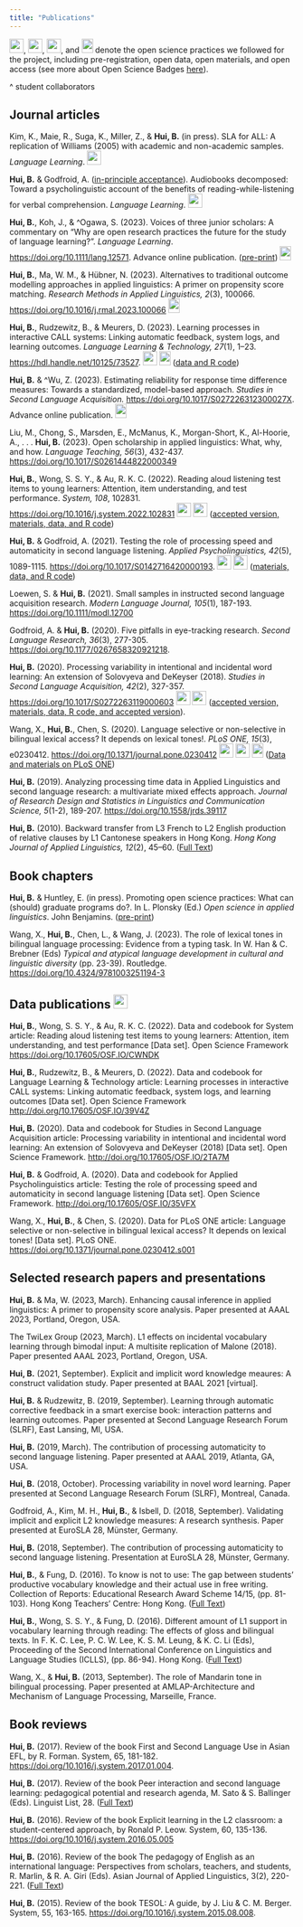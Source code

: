 ```yaml
---
title: "Publications"
---
```


<img src="images/preregistered.png" width="25" height="25">, <img src="images/open-data.png" width="25" height="25">, <img src="images/open-materials.png" width="25" height="25">, and <img src="images/open-access.png" width="20" height="25"> denote the open science practices we followed for the project, including pre-registration, open data, open materials, and open access (see more about Open Science Badges [here](https://www.cos.io/our-services/badges)).

^ student collaborators

## Journal articles

Kim, K., Maie, R., Suga, K., Miller, Z., & **Hui, B.** (in press). SLA for ALL: A replication of Williams (2005) with academic and non-academic samples. *Language Learning*. <img src="images/preregistered.png" width="25" height="25">

**Hui, B.** & Godfroid, A. ([in-principle acceptance](https://onlinelibrary.wiley.com/page/journal/14679922/homepage/registered_reports.htm)). Audiobooks decomposed: Toward a psycholinguistic account of the benefits of reading-while-listening for verbal comprehension. *Language Learning*. <img src="images/preregistered.png" width="25" height="25">

**Hui, B.**, Koh, J., & ^Ogawa, S. (2023). Voices of three junior scholars: A commentary on "Why are open research practices the future for the study of language learning?". *Language Learning*. <https://doi.org/10.1111/lang.12571>. Advance online publication. ([pre-print](https://osf.io/cx5bw/)) <img src="images/open-access.png" width="20" height="25">

**Hui, B.**, Ma, W. M., & Hübner, N. (2023). Alternatives to traditional outcome modelling approaches in applied linguistics: A primer on propensity score matching. *Research Methods in Applied Linguistics, 2*(3), 100066. <https://doi.org/10.1016/j.rmal.2023.100066> <img src="images/open-access.png" width="20" height="25">

**Hui, B.**, Rudzewitz, B., & Meurers, D. (2023). Learning processes in interactive CALL systems: Linking automatic feedback, system logs, and learning outcomes. *Language Learning & Technology, 27*(1), 1–23. <https://hdl.handle.net/10125/73527>. <img src="images/open-data.png" width="25" height="25"> <img src="images/open-access.png" width="20" height="25"> ([data and R code](http://doi.org/10.17605/OSF.IO/39V4Z))

**Hui, B.** & ^Wu, Z. (2023). Estimating reliability for response time difference measures: Towards a standardized, model-based approach. *Studies in Second Language Acquisition.* <https://doi.org/10.1017/S027226312300027X>. Advance online publication. <img src="images/open-access.png" width="20" height="25">

Liu, M., Chong, S., Marsden, E., McManus, K., Morgan-Short, K., Al-Hoorie, A., . . . **Hui, B.** (2023). Open scholarship in applied linguistics: What, why, and how. *Language Teaching, 56*(3), 432-437. <https://doi.org/10.1017/S0261444822000349> 

**Hui, B.**, Wong, S. S. Y., & Au, R. K. C. (2022). Reading aloud listening test items to young learners: Attention, item understanding, and test performance.  *System, 108*, 102831. <https://doi.org/10.1016/j.system.2022.102831> <img src="images/open-data.png" width="25" height="25"> <img src="images/open-materials.png" width="25" height="25"> ([accepted version, materials, data, and R code](https://osf.io/cwndk/))

**Hui, B.** & Godfroid, A. (2021). Testing the role of processing speed and automaticity in second language listening. *Applied Psycholinguistics, 42*(5), 1089-1115. <https://doi.org/10.1017/S0142716420000193>. <img src="images/open-data.png" width="25" height="25"> <img src="images/open-materials.png" width="25" height="25"> ([materials, data, and R code](http://doi.org/10.17605/OSF.IO/35VFX))

Loewen, S. & **Hui, B.** (2021). Small samples in instructed second language acquisition research. *Modern Language Journal, 105*(1), 187-193. <https://doi.org/10.1111/modl.12700>

Godfroid, A. & **Hui, B.** (2020). Five pitfalls in eye-tracking research. *Second Language Research, 36*(3), 277-305. <https://doi.org/10.1177/0267658320921218>. 

**Hui, B.** (2020). Processing variability in intentional and incidental word learning: An extension of Solovyeva and DeKeyser (2018). *Studies in Second Language Acquisition, 42*(2), 327-357. <https://doi.org/10.1017/S0272263119000603> <img src="images/open-data.png" width="25" height="25"> <img src="images/open-materials.png" width="25" height="25"> ([accepted version, materials, data, R code, and accepted version](http://doi.org/10.17605/OSF.IO/2TA7M)).

Wang, X., **Hui, B.**, Chen, S. (2020). Language selective or non-selective in bilingual lexical access? It depends on lexical tones!. *PLoS ONE, 15*(3), e0230412. <https://doi.org/10.1371/journal.pone.0230412>  <img src="images/open-data.png" width="25" height="25"> <img src="images/open-materials.png" width="25" height="25"> <img src="images/open-access.png" width="20" height="25"> ([Data and materials on PLoS ONE](https://doi.org/10.1371/journal.pone.0230412.s001))

**Hui, B.** (2019). Analyzing processing time data in Applied Linguistics and second language research: a multivariate mixed effects approach. *Journal of Research Design and Statistics in Linguistics and Communication Science, 5*(1-2), 189-207. <https://doi.org/10.1558/jrds.39117>

**Hui, B.** (2010). Backward transfer from L3 French to L2 English production of relative clauses by L1 Cantonese speakers in Hong Kong. *Hong Kong Journal of Applied Linguistics, 12*(2), 45–60. ([Full Text](http://caes.hku.hk/hkjalonline/issues/?guest_id=fa0f4c561c85193b7c0d4c2f2e20e579bddffa71727e481694bca5cd8ce557d2&file=2010_v12_2_hui.pdf))

## Book chapters

**Hui, B.** & Huntley, E. (in press). Promoting open science practices: What can (should) graduate programs do?. In L. Plonsky (Ed.) *Open science in applied linguistics*. John Benjamins. ([pre-print](https://doi.org/10.31219/osf.io/vmtza))

Wang, X., **Hui, B.**, Chen, L., & Wang, J. (2023). The role of lexical tones in bilingual language processing: Evidence from a typing task. In W. Han & C. Brebner (Eds) *Typical and atypical language development in cultural and linguistic diversity* (pp. 23-39). Routledge. <https://doi.org/10.4324/9781003251194-3>

## Data publications <img src="images/open-data.png" width="25" height="25">

**Hui, B.**, Wong, S. S. Y., & Au, R. K. C. (2022). Data and codebook for System article: Reading aloud listening test items to young learners: Attention, item understanding, and test performance [Data set]. Open Science Framework <https://doi.org/10.17605/OSF.IO/CWNDK>

**Hui, B.**, Rudzewitz, B., & Meurers, D. (2022). Data and codebook for Language Learning & Technology article: Learning processes in interactive CALL systems: Linking automatic feedback, system logs, and learning outcomes [Data set]. Open Science Framework <http://doi.org/10.17605/OSF.IO/39V4Z>

**Hui, B.** (2020). Data and codebook for Studies in Second Language Acquisition article: Processing variability in intentional and incidental word learning: An extension of Solovyeva and DeKeyser (2018) [Data set]. Open Science Framework. <http://doi.org/10.17605/OSF.IO/2TA7M>

**Hui, B.** & Godfroid, A. (2020). Data and codebook for Applied Psycholinguistics article: Testing the role of processing speed and automaticity in second language listening [Data set]. Open Science Framework. <http://doi.org/10.17605/OSF.IO/35VFX> 

Wang, X., **Hui, B.**, & Chen, S. (2020). Data for PLoS ONE article: Language selective or non-selective in bilingual lexical access? It depends on lexical tones! [Data set]. PLoS ONE. <https://doi.org/10.1371/journal.pone.0230412.s001>

## Selected research papers and presentations
**Hui, B.** & Ma, W. (2023, March). Enhancing causal inference in applied linguistics: A primer to propensity score analysis. Paper presented at AAAL 2023, Portland, Oregon, USA.

The TwiLex Group (2023, March). L1 effects on incidental vocabulary learning through bimodal input: A multisite replication of Malone (2018). Paper presented AAAL 2023, Portland, Oregon, USA.

**Hui, B.** (2021, September). Explicit and implicit word knowledge meaures: A construct validation study. Paper presented at BAAL 2021 [virtual].

**Hui, B.** & Rudzewitz, B. (2019, September). Learning through automatic corrective feedback in a smart exercise book: interaction patterns and learning outcomes. Paper presented at Second Language Research Forum (SLRF), East Lansing, MI, USA.

**Hui, B.** (2019, March). The contribution of processing automaticity to second language listening. Paper presented at AAAL 2019, Atlanta, GA, USA.

**Hui, B.** (2018, October). Processing variability in novel word learning. Paper presented at Second Language Research Forum (SLRF), Montreal, Canada.

Godfroid, A., Kim, M. H., **Hui, B.**, & Isbell, D. (2018, September). Validating implicit and explicit L2 knowledge measures: A research synthesis. Paper presented at EuroSLA 28, Münster, Germany.

**Hui, B.** (2018, September). The contribution of processing automaticity to second language listening. Presentation at EuroSLA 28, Münster, Germany.

**Hui, B.**, & Fung, D. (2016). To know is not to use: The gap between students’ productive vocabulary knowledge and their actual use in free writing. Collection of Reports: Educational Research Award Scheme 14/15, (pp. 81-103). Hong Kong Teachers’ Centre: Hong Kong. ([Full Text](www.edb.org.hk/HKTC/download/eras/14-15/ERAS1415_R04.pdf))

**Hui, B.**, Wong, S. S. Y., & Fung, D. (2016). Different amount of L1 support in vocabulary learning through reading: The effects of gloss and bilingual texts. In F. K. C. Lee, P. C. W. Lee, K. S. M. Leung, & K. C. Li (Eds), Proceeding of the Second International Conference on Linguistics and Language Studies (ICLLS), (pp. 86-94). Hong Kong. ([Full Text](http://media.wix.com/ugd/2b7f97_3211456c5d714731b3e2f4d1db36203d.pdf))

Wang, X., & **Hui, B.** (2013, September). The role of Mandarin tone in bilingual processing. Paper presented at AMLAP-Architecture and Mechanism of Language Processing, Marseille, France.

## Book reviews

**Hui, B.** (2017). Review of the book First and Second Language Use in Asian EFL, by R. Forman. System, 65, 181-182. <https://doi.org/10.1016/j.system.2017.01.004>.

**Hui, B.** (2017). Review of the book Peer interaction and second language learning: pedagogical potential and research agenda, M. Sato & S. Ballinger (Eds). Linguist List, 28. ([Full Text](http://linguistlist.org/issues/28/28-978.html))

**Hui, B.** (2016). Review of the book Explicit learning in the L2 classroom: a student-centered approach, by Ronald P. Leow. System, 60, 135-136. <https://doi.org/10.1016/j.system.2016.05.005>

**Hui, B.** (2016). Review of the book The pedagogy of English as an international language: Perspectives from scholars, teachers, and students, R. Marlin, & R. A. Giri (Eds). Asian Journal of Applied Linguistics, 3(2), 220-221. ([Full Text](http://www3.caes.hku.hk/ajal/index.php/ajal/article/view/399/435)) 

**Hui, B.** (2015). Review of the book TESOL: A guide, by J. Liu & C. M. Berger. System, 55, 163-165. <https://doi.org/10.1016/j.system.2015.08.008>. 